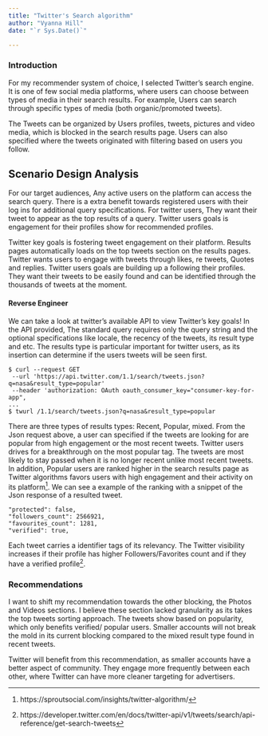 ```yaml
---
title: "Twitter's Search algorithm"
author: "Vyanna Hill"
date: "`r Sys.Date()`"

---
```


### Introduction

For my recommender system of choice, I selected Twitter's search engine. It is one of few social media platforms, where users can choose between types of media in their search results. For example, Users can search through specific types of media (both organic/promoted tweets).

The Tweets can be organized by Users profiles, tweets, pictures and video media, which is blocked in the search results page. Users can also specified where the tweets originated with filtering based on users you follow.

## Scenario Design Analysis

For our target audiences, Any active users on the platform can access the search query. There is a extra benefit towards registered users with their log ins for additional query specifications. For twitter users, They want their tweet to appear as the top results of a query. Twitter users goals is engagement for their profiles show for recommended profiles.

Twitter key goals is fostering tweet engagement on their platform. Results pages automatically loads on the top tweets section on the results pages. Twitter wants users to engage with tweets through likes, re tweets, Quotes and replies. Twitter users goals are building up a following their profiles. They want their tweets to be easily found and can be identified through the thousands of tweets at the moment.

#### Reverse Engineer 

We can take a look at twitter's available API to view Twitter's key goals! In the API provided, The standard query requires only the query string and the optional specifications like locale, the recency of the tweets, its result type and etc. The results type is particular important for twitter users, as its insertion can determine if the users tweets will be seen first.

```{}
$ curl --request GET 
 --url 'https://api.twitter.com/1.1/search/tweets.json?q=nasa&result_type=popular' 
 --header 'authorization: OAuth oauth_consumer_key="consumer-key-for-app", 
...
$ twurl /1.1/search/tweets.json?q=nasa&result_type=popular
```

There are three types of results types: Recent, Popular, mixed. From the Json request above, a user can specified if the tweets are looking for are  popular from high engagement or the most recent tweets. Twitter users drives for a breakthrough on the most popular tag. The tweets are most likely to stay passed when it is no longer recent unlike most recent tweets. In addition, Popular users are ranked higher in the search results page as Twitter algorithms favors users with high engagement and their activity on its platform^[https://sproutsocial.com/insights/twitter-algorithm/]. We can see a example of the ranking with a snippet of the Json response of a resulted tweet. 

```{}
"protected": false,
"followers_count": 2566921,
"favourites_count": 1281,
"verified": true,
```

Each tweet carries a identifier tags of its relevancy. The Twitter visibility increases if their profile has higher Followers/Favorites count and if they have a verified profile^[https://developer.twitter.com/en/docs/twitter-api/v1/tweets/search/api-reference/get-search-tweets].


### Recommendations

I want to shift my recommendation towards the other blocking, the Photos and Videos sections. I believe these section lacked granularity as its takes the top tweets sorting approach. The tweets show based on popularity, which only benefits verified/ popular users. Smaller accounts will not break the mold in its current  blocking compared to the mixed result type found in recent tweets.

Twitter will benefit from this recommendation, as smaller accounts have a better aspect of community. They engage more frequently between each other, where Twitter can have more cleaner targeting for advertisers.

